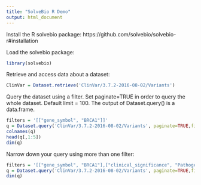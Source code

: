 ```yaml
---
title: "SolveBio R Demo"
output: html_document
---
```

Install the R solvebio package:
https://github.com/solvebio/solvebio-r#installation

Load the solvebio package:
```r
library(solvebio)
```
Retrieve and access data about a dataset:
```r
ClinVar = Dataset.retrieve('ClinVar/3.7.2-2016-08-02/Variants')
```
Query the dataset using a filter. Set paginate=TRUE in order to query the whole dataset. Default limit = 100. The output of Dataset.query() is a data.frame.
```r
filters = '[["gene_symbol", "BRCA1"]]'
q = Dataset.query('ClinVar/3.7.2-2016-08-02/Variants', paginate=TRUE,filters=filters,limit = 10000)
colnames(q)
head(q[,1:5])
dim(q)
```
Narrow down your query using more than one filter:
```r
filters = '[["gene_symbol", "BRCA1"],["clinical_significance", "Pathogenic"],["review_status", "criteria provided, single submitter"]]'
q = Dataset.query('ClinVar/3.7.2-2016-08-02/Variants', paginate=TRUE,filters=filters,limit = 10000)
dim(q)
```


